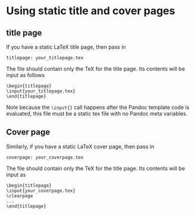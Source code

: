 # Using static title and cover pages

## title page

If you have a static LaTeX title page, then pass in 

```
titlepage: your_titlepage.tex
```
The file should contain only the TeX for the title page. Its contents will be input as follows
```
\begin{titlepage}
\input{your_titlepage.tex}
\end{titlepage}
```
Note because the `\input{}` call happens after the Pandoc template code is evaluated, this file must be a static tex file with no Pandoc meta variables.

## Cover page

Similarly, if you have a static LaTeX cover page, then pass in 

```
coverpage: your_coverpage.tex
```
The file should contain only the TeX for the title page. Its contents will be input as
```
\begin{titlepage}
\input{your_coverpage.tex}
\clearpage
... 
\end{titlepage}
```
